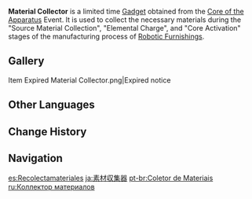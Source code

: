 {{Stub|effect, event usage, preview, expiry}}
{{Item Infobox
|id           = 220052
|image        = Item Material Collector.png
|type         = Event Items
|invCategory  = Gadgets
|quality      = 4
|effect       = Stores materials for Source Material Collection, Elemental Charge, and Core Activation.
|description  = A collection device created by [[Bertrand]], a manufacturer of machines. It can sequentially collect materials required for creating other products. When hooked up to the Great Machine, it will pour the source materials into the latter and start the process of creating robotic furnishings.
|source1      = [[Core of the Apparatus]] Event
|event        = Core of the Apparatus
|reusable     = Yes
|usage        = Quick Use
|memento      = No
}}
'''Material Collector''' is a limited time [[Gadget]] obtained from the [[Core of the Apparatus]] Event. It is used to collect the necessary materials during the "Source Material Collection", "Elemental Charge", and "Core Activation" stages of the manufacturing process of [[Robotic Furnishings]].
<!--
==Notes==

==Preview==
{{Preview
|file1=Item Material Collector 1
|caption1=

|file2=Item Material Collector 2
|caption2=
}}
-->
==Gallery==
<gallery>
Item Expired Material Collector.png|Expired notice
</gallery>

==Other Languages==
{{Other Languages
|default_hidden = 1
|en      = Material Collector
|zhs     = 素材收集器
|zhs_rm  = Sùcái Shōují-qì
|zht     = 素材收集器
|zht_rm  = Sùcái Shōují-qì
|ja      = 素材収集器
|ja_rm   = Sozai Shuushuuki{{Assumed}}
|ko      = 재료 수집기
|ko_rm   = Jaeryo Sujipgi
|es      = Recolectamateriales
|fr      = Collecteur de matériaux
|ru      = Коллектор материалов
|th      = เครื่องรวบรวมวัตถุดิบ
|th_rm   = 
|vi      = Máy Thu Thập Nguyên Liệu
|de      = Materialsammelgerät
|id      = Material Collector
|pt      = Coletor de Materiais
|tr      = Malzeme Toplayıcı
|it      = Raccoglitore di materiali
}}

==Change History==
{{Change History|2.7}}

==Navigation==
{{Gadget Navbox}}

[[es:Recolectamateriales]]
[[ja:素材収集器]]
[[pt-br:Coletor de Materiais]]
[[ru:Коллектор материалов]]
